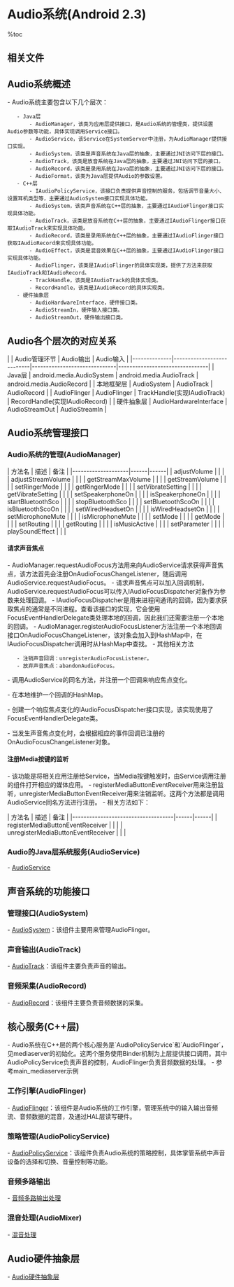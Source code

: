 = Audio系统(Android 2.3) =

%toc

== 相关文件 ==
{{{class="brush:text"
// java
frameworks/base/media/java/android/media/AudioManager.java
frameworks/base/media/java/android/media/AudioSystem.java
frameworks/base/media/java/android/media/AudioTrack.java
frameworks/base/media/java/android/media/AudioRecord.java
frameworks/base/media/java/android/media/AudioFormat.java
frameworks/base/media/java/android/media/AudioService.java

// jni
frameworks/base/core/jni/android_media_AudioTrack.cpp
frameworks/base/core/jni/android_media_AudioRecord.cpp
frameworks/base/core/jni/android_media_AudioSystem.cpp

// C/C++
frameworks/base/include/media/*
frameworks/base/media/mediaserver/main_mediaserver.cpp
frameworks/base/services/audioflinger/AudioFlinger.cpp
frameworks/base/services/audioflinger/AudioPolicyService.cpp
frameworks/base/services/audioflinger/AudioPolicyManagerBase.cpp
frameworks/base/media/libmedia/AudioTrack.cpp
frameworks/base/media/libmedia/AudioRecord.cpp
frameworks/base/media/libmedia/AudioSystem.cpp
frameworks/base/media/libmedia/AudioEffect.cpp

// HAL
hardware/libhardware_legacy/include/hardware_legacy/AudioHardwareInterface.h 
hardware/libhardware_legacy/include/hardware_legacy/AudioPolicyInterface.h 
hardware/libhardware_legacy/include/hardware_legacy/AudioPolicyManagerBase.h 
}}}

== Audio系统概述 ==
- Audio系统主要包含以下几个层次：
    - Java层
        - AudioManager，该类为应用层提供接口，是Audio系统的管理类，提供设置Audio参数等功能，具体实现调用Service接口。
        - AudioService，该Service在SystemServer中注册，为AudioManager提供接口实现。
        - AudioSystem，该类是声音系统在Java层的抽象，主要通过JNI访问下层的接口。
        - AudioTrack，该类是放音系统在Java层的抽象，主要通过JNI访问下层的接口。
        - AudioRecord，该类是录用系统在Java层的抽象，主要通过JNI访问下层的接口。
        - AudioFormat，该类为Java层提供Audio的参数设置。
    - C++层
        - IAudioPolicyService，该接口负责提供声音控制的服务，包括调节音量大小、设置耳机类型等，主要通过AudioSystem接口实现具体功能。
        - AudioSystem，该类声音系统在C++层的抽象，主要通过IAudioFlinger接口实现具体功能。
        - AudioTrack，该类是放音系统在C++层的抽象，主要通过IAudioFlinger接口获取IAudioTrack来实现具体功能。
        - AudioRecord，该类是录用系统在C++层的抽象，主要通过IAudioFlinger接口获取IAudioRecord来实现具体功能。
        - AudioEffect，该类是混音效果在C++层的抽象，主要通过IAudioFlinger接口实现具体功能。
        - AudioFlinger，该类是IAudioFlinger的具体实现类，提供了方法来获取IAudioTrack和IAudioRecord。
        - TrackHandle，该类是IAudioTrack的具体实现类。
        - RecordHandle，该类是IAudioRecord的具体实现类。
    - 硬件抽象层
        - AudioHardwareInterface，硬件接口类。
        - AudioStreamIn，硬件输入接口类。
        - AudioStreamOut，硬件输出接口类。

== Audio各个层次的对应关系 ==
|              | Audio管理环节             | Audio输出                    | Audio输入                      |
|--------------|---------------------------|------------------------------|--------------------------------|
| Java层       | android.media.AudioSystem | android.media.AudioTrack     | android.media.AudioRecord      |
| 本地框架层   | AudioSystem               | AudioTrack                   | AudioRecord                    |
| AudioFlinger | AudioFlinger              | TrackHandle(实现IAudioTrack) | RecordHandle(实现IAudioRecord) |
| 硬件抽象层   | AudioHardwareInterface    | AudioStreamOut               | AudioStreamIn                  |

== Audio系统管理接口 ==
=== Audio系统的管理(AudioManager) ===
{{{class="brush:text"
    声音系统的管理由AudioManager负责，它是提供给应用层的接口，用来设置音效、蓝牙耳机开关、麦克风开关。
该类不做实际的放音和录音的操作，它会向下调用AudioService和AudioSystem接口来做具体操作。这里需要注意一下
声音焦点的处理。
    主要方法可参考以下列表：
}}}

| 方法名             | 描述 | 备注 |
|--------------------|------|------|
| adjustVolume       |      |      |
| adjustStreamVolume |      |      |
| getStreamMaxVolume |      |      |
| getStreamVolume    |      |      |
| setRingerMode      |      |      |
| getRingerMode      |      |      |
| setVibrateSetting  |      |      |
| getVibrateSetting  |      |      |
| setSpeakerphoneOn  |      |      |
| isSpeakerphoneOn   |      |      |
| startBluetoothSco  |      |      |
| stopBluetoothSco   |      |      |
| setBluetoothScoOn  |      |      |
| isBluetoothScoOn   |      |      |
| setWiredHeadsetOn  |      |      |
| isWiredHeadsetOn   |      |      |
| setMicrophoneMute  |      |      |
| isMicrophoneMute   |      |      |
| setMode            |      |      |
| getMode            |      |      |
| setRouting         |      |      |
| getRouting         |      |      |
| isMusicActive      |      |      |
| setParameter       |      |      |
| playSoundEffect    |      |      |

==== 请求声音焦点 ====
- AudioManager.requestAudioFocus方法用来向AudioService请求获得声音焦点，该方法首先会注册OnAudioFocusChangeListener，随后调用AudioService.requestAudioFocus。
- 请求声音焦点可以加入回调机制，AudioService.requestAudioFocus可以传入IAudioFocusDispatcher对象作为参数来处理回调。
- IAudioFocusDispatcher是用来进程间通讯的回调，因为要求获取焦点的通常是不同进程。查看该接口的实现，它会使用FocusEventHandlerDelegate类处理本地的回调，因此我们还需要注册一个本地的回调。
- AudioManager.registerAudioFocusListener方法注册一个本地回调接口OnAudioFocusChangeListener，该对象会加入到HashMap中，在IAudioFocusDispatcher调用时从HashMap中查找。
- 其他相关方法
    - 注销声音回调：unregisterAudioFocusListener。
    - 放弃声音焦点：abandonAudioFocus。

- 调用AudioService的同名方法，并注册一个回调来响应焦点变化。

{{{class="brush:java"
public int requestAudioFocus(OnAudioFocusChangeListener l, int streamType, int durationHint) {
    int status = AUDIOFOCUS_REQUEST_FAILED;
    if ((durationHint < AUDIOFOCUS_GAIN) || (durationHint > AUDIOFOCUS_GAIN_TRANSIENT_MAY_DUCK))
    {
        return status;
    }
    // 注册本地回调
    registerAudioFocusListener(l);
    
    IAudioService service = getService();
    try {
        // 向service请求声音焦点
        status = service.requestAudioFocus(streamType, durationHint, mICallBack,
                mAudioFocusDispatcher, getIdForAudioFocusListener(l));
    } catch (RemoteException e) {
    }
    return status;
}
}}}

- 在本地维护一个回调的HashMap。

{{{class="brush:java"
public void registerAudioFocusListener(OnAudioFocusChangeListener l) {
    synchronized(mFocusListenerLock) {
        if (mAudioFocusIdListenerMap.containsKey(getIdForAudioFocusListener(l))) {
            return;
        }
        mAudioFocusIdListenerMap.put(getIdForAudioFocusListener(l), l);
    }
}
}}}

- 创建一个响应焦点变化的IAudioFocusDispatcher接口实现，该实现使用了FocusEventHandlerDelegate类。

{{{class="brush:java"
private IAudioFocusDispatcher mAudioFocusDispatcher = new IAudioFocusDispatcher.Stub() {
    public void dispatchAudioFocusChange(int focusChange, String id) {
        Message m = mAudioFocusEventHandlerDelegate.getHandler().obtainMessage(focusChange, id);
        mAudioFocusEventHandlerDelegate.getHandler().sendMessage(m);
    }
};
}}}

- 当发生声音焦点变化时，会根据相应的事件回调已注册的OnAudioFocusChangeListener对象。

{{{class="brush:java"
// Handler for audio focus events coming from the audio service.
private FocusEventHandlerDelegate mAudioFocusEventHandlerDelegate =
        new FocusEventHandlerDelegate();

// Helper class to handle the forwarding of audio focus events to the appropriate listener
private class FocusEventHandlerDelegate {
    ......
    FocusEventHandlerDelegate() {
        ...... 
        if (looper != null) {
            mHandler = new Handler(looper) {
                @Override
                public void handleMessage(Message msg) {
                    OnAudioFocusChangeListener listener = null;
                    synchronized(mFocusListenerLock) {
                        // 查找本地回调
                        listener = findFocusListener((String)msg.obj);
                    }
                    if (listener != null) {
                        // 调用本地回调
                        listener.onAudioFocusChange(msg.what);
                    }
                }
            };
        } 
        ......
    }
    ......
}
}}}

==== 注册Media按键的监听 ====
- 该功能是将相关应用注册给Service，当Media按键触发时，由Service调用注册的组件打开相应的媒体应用。
- registerMediaButtonEventReceiver用来注册监听，unregisterMediaButtonEventReceiver用来注销监听。这两个方法都是调用AudioService同名方法进行注册。
- 相关方法如下：

| 方法名                             | 描述 | 备注 |
|------------------------------------|------|------|
| registerMediaButtonEventReceiver   |      |      |
| unregisterMediaButtonEventReceiver |      |      |


=== Audio的Java层系统服务(AudioService) ===
- [[AudioService]]

== 声音系统的功能接口 ==
=== 管理接口(AudioSystem) ===
- [[AudioSystem]]：该组件主要用来管理AudioFlinger。

=== 声音输出(AudioTrack) ===
- [[AudioTrack]]：该组件主要负责声音的输出。

=== 音频采集(AudioRecord) ===
- [[AudioRecord]]：该组件主要负责音频数据的采集。

== 核心服务(C++层) ==
- Audio系统在C++层的两个核心服务是`AudioPolicyService`和`AudioFlinger`，见mediaserver的初始化。这两个服务使用Binder机制为上层提供接口调用。其中AudioPolicyService负责声音的控制，AudioFlinger负责音频数据的处理。
- 参考main_mediaserver示例

{{{class="brush:c++"
int main(int argc, char** argv)
{
    sp<ProcessState> proc(ProcessState::self());
    sp<IServiceManager> sm = defaultServiceManager();
    AudioFlinger::instantiate();
    MediaPlayerService::instantiate();
    CameraService::instantiate();
    AudioPolicyService::instantiate();
    ProcessState::self()->startThreadPool();
    IPCThreadState::self()->joinThreadPool();
}
}}}

=== 工作引擎(AudioFlinger) ===
- [[AudioFlinger]]：该组件是Audio系统的工作引擎，管理系统中的输入输出音频流、音频数据的混音，及通过HAL层读写硬件。

=== 策略管理(AudioPolicyService) ===
- [[AudioPolicyService]]：该组件负责Audio系统的策略控制，具体掌管系统中声音设备的选择和切换、音量控制等功能。

=== 音频多路输出 ===
- [[音频多路输出处理]]

=== 混音处理(AudioMixer) ===
- [[混音处理]]

== Audio硬件抽象层 ==
- [[Audio硬件抽象层]]
